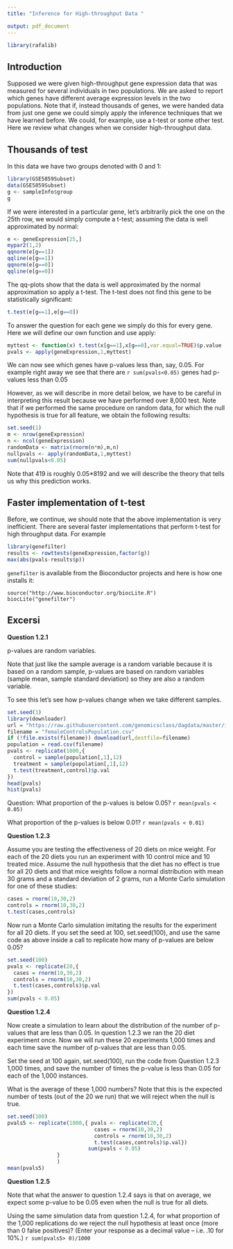 ```yaml
---
title: "Inference for High-throughput Data "

output: pdf_document
---
```

```r
library(rafalib)
```
## Introduction
Supposed we were given high-throughput gene expression data that was measured for several individuals in two populations. We are asked to report which genes have different average expression levels in the two populations. Note that if, instead thousands of genes, we were handed data from just one gene we could simply apply the inference techniques that we have learned before. We could, for example, use a t-test or some other test. Here we review what changes when we consider high-throughput data.

## Thousands of test
In this data we have two groups denoted with 0 and 1:
```r
library(GSE5859Subset)
data(GSE5859Subset)
g <- sampleInfo$group
g
```

If we were interested in a particular gene, let’s arbitrarily pick the one on the 25th row, we would simply compute a t-test; assuming the data is well approximated by normal:
```r
e <- geneExpression[25,]
mypar2(1,2)
qqnorm(e[g==1])
qqline(e[g==1])
qqnorm(e[g==0])
qqline(e[g==0])
```

The qq-plots show that the data is well approximated by the normal approximation so apply a t-test. The t-test does not find this gene to be statistically significant:
```r
t.test(e[g==1],e[g==0])
```

To answer the question for each gene we simply do this for every gene. Here we will define our own function and use apply:
```r
myttest <- function(x) t.test(x[g==1],x[g==0],var.equal=TRUE)$p.value
pvals <- apply(geneExpression,1,myttest)
```

We can now see which genes have p-values less than, say, 0.05. For example right away we see that there are `r sum(pvals<0.05)` genes had p-values less than 0.05

However, as we will describe in more detail below, we have to be careful in interpreting this result because we have performed over 8,000 test. Note that if we performed the same procedure on random data, for which the null hypothesis is true for all feature, we obtain the following results:
```r
set.seed(1)
m <- nrow(geneExpression)
n <- ncol(geneExpression)
randomData <- matrix(rnorm(n*m),m,n)
nullpvals <- apply(randomData,1,myttest)
sum(nullpvals<0.05)
```

Note that 419 is roughly 0.05*8192 and we will describe the theory that tells us why this prediction works.

## Faster implementation of t-test
Before, we continue, we should note that the above implementation is very inefficient. There are several faster implementations that perform t-test for high throughput data. For example
```r
library(genefilter)
results <- rowttests(geneExpression,factor(g))
max(abs(pvals-results$p))
```

`genefilter` is available from the Bioconductor projects and here is how one installs it:
```
source("http://www.bioconductor.org/biocLite.R")
biocLite("genefilter")
```

## Excersi
**Question 1.2.1**

p-values are random variables.

Note that just like the sample average is a random variable because it is based on a random sample, p-values are based on random variables (sample mean, sample standard deviation) so they are also a random variable.

To see this let's see how p-values change when we take different samples. 

```r
set.seed(1)
library(downloader)
url = "https://raw.githubusercontent.com/genomicsclass/dagdata/master/inst/extdata/femaleControlsPopulation.csv"
filename = "femaleControlsPopulation.csv"
if (!file.exists(filename)) download(url,destfile=filename)
population = read.csv(filename)
pvals <- replicate(1000,{
  control = sample(population[,1],12)
  treatment = sample(population[,1],12)
  t.test(treatment,control)$p.val
})
head(pvals)
hist(pvals)
```

Question: What proportion of the p-values is below 0.05?
`r mean(pvals < 0.05)`

What proportion of the p-values is below 0.01?
`r mean(pvals < 0.01)`

**Question 1.2.3**

Assume you are testing the effectiveness of 20 diets on mice weight. For each of the 20 diets you run an experiment with 10 control mice and 10 treated mice. Assume the null hypothesis that the diet has no effect is true for all 20 diets and that mice weights follow a normal distribution with mean 30 grams and a standard deviation of 2 grams, run a Monte Carlo simulation for one of these studies:
```r
cases = rnorm(10,30,2)
controls = rnorm(10,30,2)
t.test(cases,controls)
```

Now run a Monte Carlo simulation imitating the results for the experiment for all 20 diets. If you set the seed at 100, set.seed(100), and use the same code as above inside a call to replicate how many of p-values are below 0.05?
```r
set.seed(100)
pvals <- replicate(20,{
  cases = rnorm(10,30,2)
  controls = rnorm(10,30,2)
  t.test(cases,controls)$p.val
})
sum(pvals < 0.05)
```

**Question 1.2.4**

Now create a simulation to learn about the distribution of the number of p-values that are less than 0.05. In question 1.2.3 we ran the 20 diet experiment once. Now we will run these 20 experiments 1,000 times and each time save the number of p-values that are less than 0.05.

Set the seed at 100 again, set.seed(100), run the code from Question 1.2.3 1,000 times, and save the number of times the p-value is less than 0.05 for each of the 1,000 instances.

What is the average of these 1,000 numbers? Note that this is the expected number of tests (out of the 20 we run) that we will reject when the null is true. 

```r
set.seed(100)
pvals5 <- replicate(1000,{ pvals <- replicate(20,{
                            cases = rnorm(10,30,2)
                            controls = rnorm(10,30,2)
                            t.test(cases,controls)$p.val})
                          sum(pvals < 0.05)
                }
                )
mean(pvals5)
```

**Question 1.2.5**

Note that what the answer to question 1.2.4 says is that on average, we expect some p-value to be 0.05 even when the null is true for all diets.

Using the same simulation data from question 1.2.4, for what proportion of the 1,000 replications do we reject the null hypothesis at least once (more than 0 false positives)? (Enter your response as a decimal value -- i.e. .10 for 10%.)
`r sum(pvals5> 0)/1000`
